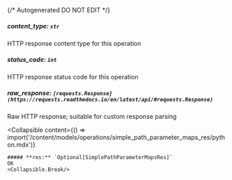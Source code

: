 {/* Autogenerated DO NOT EDIT  */}

##### **content_type:** `str`
HTTP response content type for this operation

##### **status_code:** `int`
HTTP response status code for this operation

##### **raw_response:** `[requests.Response](https://requests.readthedocs.io/en/latest/api/#requests.Response)`
Raw HTTP response; suitable for custom response parsing

<Collapsible
    content={() => import('/content/models/operations/simple_path_parameter_maps_res/python.mdx')}
>
    ##### **res:** `Optional[SimplePathParameterMapsRes]`
    OK
    <Collapsible.Break/>
</Collapsible>

